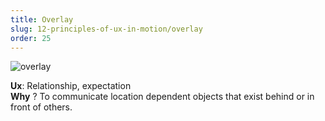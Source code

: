 ```yaml
---
title: Overlay
slug: 12-principles-of-ux-in-motion/overlay
order: 25
---
```


<SlideTemplate title="Principle 7: Overlay">

![overlay](/gif/ux_overlay.gif)

**Ux**: Relationship, expectation  
**Why** ? To communicate location dependent objects that exist behind or in front of others.

</SlideTemplate>
